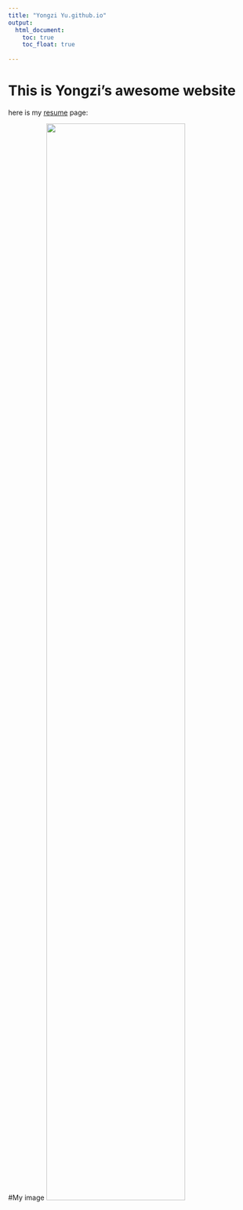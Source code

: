 ```yaml
---
title: "Yongzi Yu.github.io"
output: 
  html_document:
    toc: true
    toc_float: true
 
---
```


# This is Yongzi's awesome website




here is my [resume](about.html) page:

#My image
<img src="images/ted.jpg" style="width:75%">

